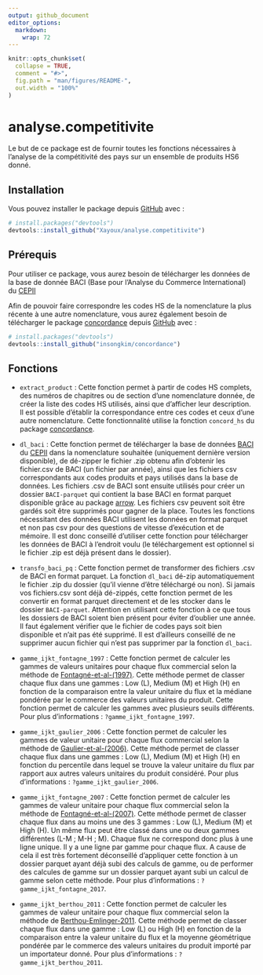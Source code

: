 ```yaml
---
output: github_document
editor_options: 
  markdown: 
    wrap: 72
---
```


<!-- README.md is generated from README.Rmd. Please edit that file -->

```r
knitr::opts_chunk$set(
  collapse = TRUE,
  comment = "#>",
  fig.path = "man/figures/README-",
  out.width = "100%"
)
```

# analyse.competitivite

<!-- badges: start -->

<!-- badges: end -->

Le but de ce package est de fournir toutes les fonctions nécessaires à
l'analyse de la compétitivité des pays sur un ensemble de produits HS6
donné.

## Installation

Vous pouvez installer le package depuis
[GitHub](https://github.com/Xayoux/analyse.competitivite.git) avec :

``` r
# install.packages("devtools")
devtools::install_github("Xayoux/analyse.competitivite")
```

## Prérequis

Pour utiliser ce package, vous aurez besoin de télécharger les données
de la base de donnée BACI (Base pour l'Analyse du Commerce
International) du
[CEPII](http://www.cepii.fr/CEPII/en/bdd_modele/bdd_modele_item.asp?id=37)

Afin de pouvoir faire correspondre les codes HS de la nomenclature la
plus récente à une autre nomenclature, vous aurez également besoin de
télécharger le package
[concordance](https://github.com/insongkim/concordance.git) depuis
[GitHub](https://github.com/insongkim/concordance.git) avec :

``` r
# install.packages("devtools")
devtools::install_github("insongkim/concordance")
```

## Fonctions

-   `extract_product` : Cette fonction permet à partir de codes HS
    complets, des numéros de chapitres ou de section d'une nomenclature
    donnée, de créer la liste des codes HS utilisés, ainsi que
    d'afficher leur description. Il est possible d'établir la
    correspondance entre ces codes et ceux d'une autre nomenclature.
    Cette fonctionnalité utilise la fonction `concord_hs` du package
    [concordance](https://github.com/insongkim/concordance.git).

-   `dl_baci` : Cette fonction permet de télécharger la base de données
    [BACI](http://www.cepii.fr/CEPII/en/bdd_modele/bdd_modele_item.asp?id=37)
    du [CEPII](http://www.cepii.fr/CEPII/en/welcome.asp) dans la
    nomenclature souhaitée (uniquement dernière version disponible), de
    dé-zipper le fichier .zip obtenu afin d'obtenir les fichier.csv de
    BACI (un fichier par année), ainsi que les fichiers csv
    correspondants aux codes produits et pays utilisés dans la base de
    données. Les fichiers .csv de BACI sont ensuite utilisés pour créer
    un dossier `BACI-parquet` qui contient la base BACI en format
    parquet disponible grâce au package
    [arrow](https://arrow.apache.org/docs/r/index.html). Les fichiers
    csv peuvent soit être gardés soit être supprimés pour gagner de la
    place. Toutes les fonctions nécessitant des données BACI utilisent
    les données en format parquet et non pas csv pour des questions de
    vitesse d'exécution et de mémoire. Il est donc conseillé d'utiliser
    cette fonction pour télécharger les données de BACI à l'endroit
    voulu (le téléchargement est optionnel si le fichier .zip est déjà
    présent dans le dossier).

-   `transfo_baci_pq` : Cette fonction permet de transformer des
    fichiers .csv de BACI en format parquet. La fonction `dl_baci`
    dé-zip automatiquement le fichier .zip du dossier (qu'il vienne
    d'être téléchargé ou non). Si jamais vos fichiers.csv sont déjà
    dé-zippés, cette fonction permet de les convertir en format parquet
    directement et de les stocker dans le dossier `BACI-parquet`.
    Attention en utilisant cette fonction à ce que tous les dossiers de
    BACI soient bien présent pour éviter d'oublier une année. Il faut
    également vérifier que le fichier de codes pays soit bien disponible
    et n'ait pas été supprimé. Il est d'ailleurs conseillé de ne
    supprimer aucun fichier qui n'est pas supprimer par la fonction
    `dl_baci`.

-   `gamme_ijkt_fontagne_1997` : Cette fonction permet de calculer les
    gammes de valeurs unitaires pour chaque flux commercial selon la
    méthode de
    [Fontagné-et-al-(1997)](http://cepii.fr/PDF_PUB/wp/1997/wp1997-07.pdf).
    Cette méthode permet de classer chaque flux dans une gammes : Low
    (L), Medium (M) et High (H) en fonction de la comparaison entre la
    valeur unitaire du flux et la médiane pondérée par le commerce des
    valeurs unitaires du produit. Cette fonction permet de calculer les
    gammes avec plusieurs seuils différents. Pour plus d'informations :
    `?gamme_ijkt_fontagne_1997`.

-   `gamme_ijkt_gaulier_2006` : Cette fonction permet de calculer les
    gammes de valeur unitaire pour chaque flux commercial selon la
    méthode de
    [Gaulier-et-al-(2006)](http://www.cepii.fr/PDF_PUB/wp/2006/wp2006-05.pdf).
    Cette méthode permet de classer chaque flux dans une gammes : Low
    (L), Medium (M) et High (H) en fonction du percentile dans lequel se
    trouve la valeur unitaire du flux par rapport aux autres valeurs
    unitaires du produit considéré. Pour plus d'informations :
    `?gamme_ijkt_gaulier_2006`.

-   `gamme_ijkt_fontagne_2007` : Cette fonction permet de calculer les
    gammes de valeur unitaire pour chaque flux commercial selon la
    méthode de
    [Fontagné-et-al-(2007)](http://www.cepii.fr/PDF_PUB/wp/2007/wp2007-06.pdf).
    Cette méthode permet de classer chaque flux dans au moins une des 3
    gammes : Low (L), Medium (M) et High (H). Un même flux peut être
    classé dans une ou deux gammes différentes (L-M ; M-H ; M). Chaque
    flux ne correspond donc plus à une ligne unique. Il y a une ligne
    par gamme pour chaque flux. A cause de cela il est très fortement
    déconseillé d'appliquer cette fonction à un dossier parquet ayant
    déjà subi des calculs de gamme, ou de performer des calcules de
    gamme sur un dossier parquet ayant subi un calcul de gamme selon
    cette méthode. Pour plus d'informations :
    `?gamme_ijkt_fontagne_2017`.

-   `gamme_ijkt_berthou_2011` : Cette fonction permet de calculer les
    gammes de valeur unitaire pour chaque flux commercial selon la
    méthode de
    [Berthou-Emlinger-2011](http://www.cepii.fr/PDF_PUB/lettre/2011/let313.pdf).
    Cette méthode permet de classer chaque flux dans une gamme : Low (L)
    ou High (H) en fonction de la comparaison entre la valeur unitaire
    du flux et la moyenne géométrique pondérée par le commerce des
    valeurs unitaires du produit importé par un importateur donné. Pour
    plus d'informations : `?gamme_ijkt_berthou_2011`.
